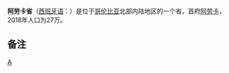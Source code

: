 {{Infobox settlement
| name = 阿劳卡省
| native_name = Departamento de Arauca
| nickname = 
| settlement_type = [[哥伦比亚行政区划|哥伦比亚省份]]
| motto = '''Vamos Arauca'''
| image_skyline = File:Rio arauca.jpg
| imagesize = 
| image_caption = 日落时分的[[阿劳卡河|阿劳卡河]]
| image_flag = File:Flag of Arauca.svg
| flag_size = 100x80px
| image_seal = File:Escudo de Arauca.svg
| seal_size = 100x80px
| image_shield = 
| image_map = File:Arauca in Colombia (mainland).svg
| map_caption = 阿劳卡省在哥伦比亚的位置
| image_map1 = File:Arauca Topographic 2.png
| map_caption1 = 阿劳卡省地形图
| subdivision_type = 国家
| subdivision_name = {{COL}}
| subdivision_type1 = 
| subdivision_name1 = 
| seat_type = 省会
| seat = [[阿劳卡|阿劳卡]]
| leader_party = 
| leader_title = [[省长|省长]]
| leader_name = Ricardo Alvarado Bestene（2016-2019）
| established_title = 设立
| established_date = 1911年3月24日
| established_title2 = 设省
| established_date2 = 1991年7月4日
| elevation_m = 132
| area_total_km2 = 23818
| population_as_of = 2018年
| population_total = 270708
| population_density_km2 = auto
| population_demonym = Araucano/a
| timezone = [[UTC−05:00|UTC−05:00]]
| utc_offset = -5
| timezone_DST = 
| coordinates = {{coord|7|05|00|N|70|45|00|W|region:|display=inline}}
| postal_code_type = [[邮编|邮编]]
| postal_code = 81
| area_code = 
| blank_name = [[ISO_3166|ISO 3166代码]]
| blank_info = CO-ARA
| website = {{url|www.arauca.gov.co}}
}}

'''阿劳卡省'''（[[西班牙语|西班牙语]]：'''{{lang|es|Arauca}}'''）是位于[[哥伦比亚|哥伦比亚]]北部内陆地区的一个省，首府[[阿劳卡|阿劳卡]]，2018年人口为27万。

== 备注 ==
<references/>
{{Departments of Colombia}}

{{SouthAm-geo-stub}}

[[Category:哥伦比亚行政区划|A]]